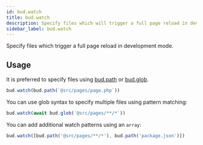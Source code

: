 ```yaml
---
id: bud.watch
title: bud.watch
description: Specify files which will trigger a full page reload in development mode
sidebar_label: bud.watch
---
```


Specify files which trigger a full page reload in development mode.

## Usage

It is preferred to specify files using [bud.path](/docs/bud.path) or [bud.glob](/docs/bud.glob).

```ts
bud.watch(bud.path(`@src/pages/page.php`))
```

You can use glob syntax to specify multiple files using pattern matching:

```ts
bud.watch(await bud.glob(`@src/pages/**/*`))
```

You can add additional watch patterns using an `array`:

```ts
bud.watch([bud.path('@src/pages/**/*'), bud.path('package.json')])
```
